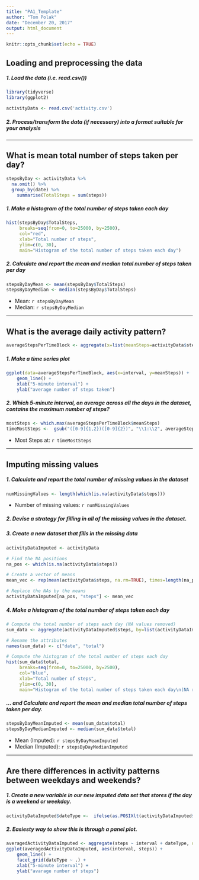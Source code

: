 ```yaml
---
title: "PA1_Template"
author: "Tom Polak"
date: "December 20, 2017"
output: html_document
---
```


```r
knitr::opts_chunk$set(echo = TRUE)
```

## Loading and preprocessing the data
##### 1. Load the data (i.e. read.csv())
```r

library(tidyverse)
library(ggplot2)

activityData <- read.csv('activity.csv')
```

##### 2. Process/transform the data (if necessary) into a format suitable for your analysis

-----

## What is mean total number of steps taken per day?
```r
stepsByDay <- activityData %>%
  na.omit() %>% 
  group_by(date) %>% 
    summarise(TotalSteps = sum(steps))
```

##### 1. Make a histogram of the total number of steps taken each day
```r
hist(stepsByDay$TotalSteps, 
     breaks=seq(from=0, to=25000, by=2500),
     col="red", 
     xlab="Total number of steps", 
     ylim=c(0, 30), 
     main="Histogram of the total number of steps taken each day")
```

##### 2. Calculate and report the mean and median total number of steps taken per day
```r
stepsByDayMean <- mean(stepsByDay$TotalSteps)
stepsByDayMedian <- median(stepsByDay$TotalSteps)
```
* Mean: `r stepsByDayMean`
* Median:  `r stepsByDayMedian`

-----

## What is the average daily activity pattern?
```r
averageStepsPerTimeBlock <- aggregate(x=list(meanSteps=activityData$steps), by=list(interval=activityData$interval), FUN=mean, na.rm=TRUE)
```

##### 1. Make a time series plot
```r
ggplot(data=averageStepsPerTimeBlock, aes(x=interval, y=meanSteps)) +
    geom_line() +
    xlab("5-minute interval") +
    ylab("average number of steps taken") 
```

##### 2. Which 5-minute interval, on average across all the days in the dataset, contains the maximum number of steps?
```r
mostSteps <- which.max(averageStepsPerTimeBlock$meanSteps)
timeMostSteps <-  gsub("([0-9]{1,2})([0-9]{2})", "\\1:\\2", averageStepsPerTimeBlock[mostSteps,'interval'])
```

* Most Steps at: `r timeMostSteps`

----

## Imputing missing values
##### 1. Calculate and report the total number of missing values in the dataset 
```r
numMissingValues <- length(which(is.na(activityData$steps)))
```

* Number of missing values: `r numMissingValues`

##### 2. Devise a strategy for filling in all of the missing values in the dataset.
##### 3. Create a new dataset that fills in the missing data
```r
activityDataImputed <- activityData

# Find the NA positions
na_pos <- which(is.na(activityData$steps))

# Create a vector of means
mean_vec <- rep(mean(activityData$steps, na.rm=TRUE), times=length(na_pos))

# Replace the NAs by the means
activityDataImputed[na_pos, "steps"] <- mean_vec
```


##### 4. Make a histogram of the total number of steps taken each day 
```r
# Compute the total number of steps each day (NA values removed)
sum_data <- aggregate(activityDataImputed$steps, by=list(activityDataImputed$date), FUN=sum)

# Rename the attributes
names(sum_data) <- c("date", "total")

# Compute the histogram of the total number of steps each day
hist(sum_data$total, 
     breaks=seq(from=0, to=25000, by=2500),
     col="blue", 
     xlab="Total number of steps", 
     ylim=c(0, 30), 
     main="Histogram of the total number of steps taken each day\n(NA replaced by mean value)")
```

##### ... and Calculate and report the mean and median total number of steps taken per day. 
```r
stepsByDayMeanImputed <- mean(sum_data$total)
stepsByDayMedianImputed <- median(sum_data$total)
```
* Mean (Imputed): `r stepsByDayMeanImputed`
* Median (Imputed):  `r stepsByDayMedianImputed`


----

## Are there differences in activity patterns between weekdays and weekends?
##### 1. Create a new variable in our new imputed data set that stores if the day is a weekend or weekday.

```r
activityDataImputed$dateType <-  ifelse(as.POSIXlt(activityDataImputed$date)$wday %in% c(0,6), 'weekend', 'weekday')
```

##### 2. Easiesty way to show this is through a panel plot.

```r
averagedActivityDataImputed <- aggregate(steps ~ interval + dateType, data=activityDataImputed, mean)
ggplot(averagedActivityDataImputed, aes(interval, steps)) + 
    geom_line() + 
    facet_grid(dateType ~ .) +
    xlab("5-minute interval") + 
    ylab("avarage number of steps")
```
